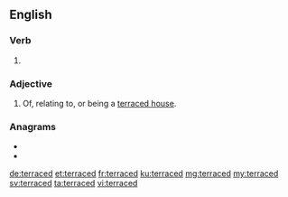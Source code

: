 ==English==

===Verb===
{{head|en|verb form}}

# {{en-past of|terrace}}

===Adjective===
{{en-adj|-}}

# Of, relating to, or being a [[terraced house]].

===Anagrams===
* {{l|en|cratered}}
* {{l|en|retraced}}

[[de:terraced]]
[[et:terraced]]
[[fr:terraced]]
[[ku:terraced]]
[[mg:terraced]]
[[my:terraced]]
[[sv:terraced]]
[[ta:terraced]]
[[vi:terraced]]